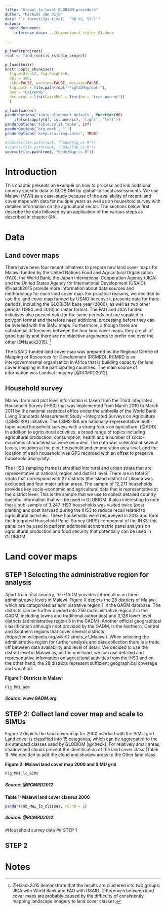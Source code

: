 ```yaml
---
title: "Global-to-local GLOBIOM procedure"
author: "Michiel van Dijk"
date: "`r format(Sys.time(), '%B %d, %Y')`"
output: 
  word_document:
    reference_docx: ../Common/word_styles_01.docx
    
---
```


```r
p_load(rprojroot)
root <- find_root(is_rstudio_project)

p_load(knitr)
knitr::opts_chunk$set(
  fig.width=12, fig.height=8,
  dpi = 300,
  echo=FALSE, warning=FALSE, message=FALSE,
  fig.path = file.path(root,"FigTabMap/out-"),
  dev = "CairoPNG",
  dev.args = list(CairoPNG = list(bg = "transparent"))
  )

p_load(pander)
panderOptions('table.alignment.default', function(df)
    ifelse(sapply(df, is.numeric), 'right', 'left'))
panderOptions('table.split.table', Inf)
panderOptions('big.mark', ",")
panderOptions('keep.trailing.zeros', TRUE)

#source(file.path(root, "Code/Fig_cs.R"))
#source(file.path(root, "Code/Tab_cs.R"))
source(file.path(root, "Code/Map_cs.R"))
```

# Introduction
This chapter presents an example on how to process and link additional country specific data to GLOBIOM for global-to-local assessments. We use Malawi (MWI) as a case-study because of the availability of recent land cover maps with data for multiple years as well as an household survey with detailed information on the agricultural sector. The sections below first describe the data followed by an application of the various steps as described in chapter @X.

# Data
## Land cover maps
There have been four recent initiatives to prepare new land cover maps for Malawi funded by the United Nations Food and Agricultural Organization (FAO), the World Bank, the Japan International Cooperation Agency (JICA) and the United States Agency for International Development (USAID). @Haack2015 provide more information about data sources and methodology for each land cover map. For practical reasons, we decided to use the land cover map funded by USAID because it presents data for three periods, including the GLOBIOM base year (2000), as well as two other periods (1990 and 2010) in raster format. The FAO and JICA funded initiatives also present data for the same periods but are supplied in polygon format and therefore need additional processing before they can be overlaid with the SIMU maps. Furthermore, although there are substantial differences between the four land cover maps, they are all of good quality and there are no objective arguments to prefer one over the other [@Haack2015]. [^1]  

The USAID funded land cover map was prepared by the Regional Centre of Mapping of Resources for Development (RCMRD). RCMRD is an intergovernmental organization in Africa that is building capacity for land cover mapping in the participating countries. The main source of information was Landsat imagery [@RCMRD2012].

## Household survey
Malawi farm and plot level information is taken from the Third Integrated Household Survey (IHS3) that was implemented from March 2010 to March 2011 by the national statistical office under the umbrella of the World Bank Living Standards Measurement Study – Integrated Surveys on Agriculture (LSMS-ISA) initiative. The LSMS-ISA are nationally-representative multi-topic panel household surveys with a strong focus on agriculture. [@ADD]. In addition to agricultural activities, a broad range of topics including agricultural production, consumption, health and a number of socio-economic characteristics were recorded. The data was collected at several levels, including at the plot, household and enumeration area level, and the location of each household was GPS recorded with an offset to preserve household anonymity.

The IHS3 sampling frame is stratified into rural and urban strata that are representative at national, region and district level. There are in total 31 strata that correspond with 27 districts (the Island district of Likoma was excluded) and four major urban areas. The sample of 12,271 households provides key socio-economic and agricultural data that is representative at the district level. This is the sample that we use to collect detailed country specific information that will be used in GLOBIOM. It also interesting to note that a sub-sample of 3,247 IHS3 households was  visited twice (post planting and post harvest) during the IHS3 to reduce recall related to agricultural activities. These households were resurveyed in 2013 and form the Integrated Household Panel Survey (IHPS) component of the IHS3. this panel can be used to perform additional econometric panel analysis on agricultural production and food security that potentially can be used in GLOBIOM.

# Land cover maps
## STEP 1 Selecting the administrative region for analysis
Apart from total country, the GADM provides information on three administrative levels in Malawi. 
Figure X depicts the 28 districts of Malawi, which are catagorised as administrative region 1 in the GADM database. The districts can be further divided into 256 (administrative region 2 in the GADM, including towns and traditional authorities) and 3,126 lower level districts (administrative region 3 in the GADM). Another official geographical classification although nnot provided by the GADM, is the Northern, Central and Southern regions that cover several districts (https://en.wikipedia.org/wiki/Districts_of_Malawi). When selecting the administrative region for further analysis and data collection there is a trade off between data availability and level of detail. We decided to use the district level in Malawi as, on the one hand, we can use detailed and representative information on agricultural activities from the IHS3 and on the other hand, the 28 districts represent sufficient geographical coverage and variation. 

__Figure 1: Districts in Malawi__

```r
Fig_MWI_adm
```

##### Source: www.GADM.org

## STEP 2: Collect land cover map and scale to SIMUs 
Figure 2 depicts the land cover map for 2000 overlaid with the SIMU grid. Land cover is classified into 15 categories, which can be aggregated to the six standard classes used by GLOBIOM [@check]. For relatively small areas, shadow and clouds prevent the identification of the land cover class (Table 1). We decided to add the cloud and shadow areas to the Other land class. 


__Figure 2: Malawi land cover map 2000 and SIMU grid__

```r
Fig_MWI_lc_SIMU
```

##### Source: @RCMRD2012

__Table 1: Malawi land cover classes 2000__

```r
pander(Tab_MWI_lc_classes, round = 2)
```

##### Source: @RCMRD2012




#Household survey data
## STEP 1

## STEP 2


# Notes
[^1]: @Haack2015 demonstrate that the results are clustered into two groups: JICA with World Bank and FAO with USAID. Differences between land cover maps are probably caused by the difficulty of consistently mapping landscape imagery to land cover classes. 